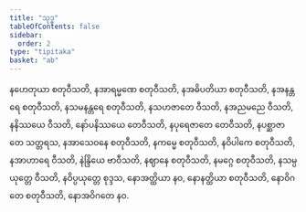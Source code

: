 ```yaml
---
title: "သုဒ္ဓ"
tableOfContents: false
sidebar:
  order: 2
type: "tipitaka"
basket: "ab"
---
```



<DynamicBreadcrumb />

<Division number="91">

<Paragraph number="2794">
နဟေတုယာ စတုဝီသတိ, နအာရမ္မဏေ စတုဝီသတိ, နအဓိပတိယာ စတုဝီသတိ, နအနန္တရေ စတုဝီသတိ, နသမနန္တရေ စတုဝီသတိ, နသဟဇာတေ ဝီသတိ, နအညမညေ ဝီသတိ, နနိဿယေ ဝီသတိ, နော်ပနိဿယေ တေဝီသတိ, နပုရေဇာတေ တေဝီသတိ, နပစ္ဆာဇာတေ သတ္တရသ, နအာသေဝနေ စတုဝီသတိ, နကမ္မေ စတုဝီသတိ, နဝိပါကေ စတုဝီသတိ, နအာဟာရေ ဝီသတိ, နဲန္ဒြိယေ ဗာဝီသတိ, နဈာနေ စတုဝီသတိ, နမဂ္ဂေ စတုဝီသတိ, နသမ္ပယုတ္တေ ဝီသတိ, နဝိပ္ပယုတ္တေ စုဒ္ဒသ, နောအတ္ထိယာ နဝ, နောနတ္ထိယာ စတုဝီသတိ, နောဝိဂတေ စတုဝီသတိ, နောအဝိဂတေ နဝ.
</Paragraph>
</Division>
